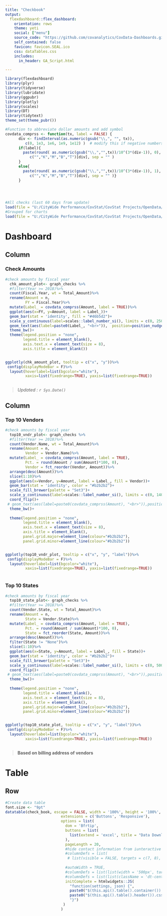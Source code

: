 ```yaml
---
title: "Checkbook"
output: 
  flexdashboard::flex_dashboard:
    orientation: rows
    theme: yeti
    social: ["menu"]
    source_code: "https://github.com/covanalytics/CovData-Dashboards.git"
    self_contained: false
    favicon: favicon.SEAL.ico
    css: dataTables.css
    includes:
      in_header: GA_Script.html

---
```


<style>                     
.navbar {
  background-color:#46b5d2;
  border-color:black;
}
.navbar-brand {
font-weight: bold;
}

.dataTables_scrollBody {
    max-height: 100% !important;
}
</style> 

```r

library(flexdashboard)
library(plyr)
library(tidyverse)
library(lubridate)
library(ggpubr)
library(plotly)
library(scales)
library(DT)
library(tidytext)
theme_set(theme_pubr())

#Function to abbreviate dollar amounts and add symbol
covdata_comprss <- function(tx, label = FALSE) { 
      div <- findInterval(as.numeric(gsub("\\,", "", tx)), 
         c(0, 1e3, 1e6, 1e9, 1e12) )  # modify this if negative numbers are possible
      if(label){
        paste(round( as.numeric(gsub("\\,","",tx))/10^(3*(div-1)), 0), 
           c("","K","M","B","T")[div], sep = "" )
      }
      else{
        paste(round( as.numeric(gsub("\\,","",tx))/10^(3*(div-1)), 1), 
           c("","K","M","B","T")[div], sep = "" )}
      }
      



#All checks (last 60 days from update)
load(file = "U:/CityWide Performance/CovStat/CovStat Projects/OpenData/checkbook/check_book.RData")
#Grouped for charts
load(file = "U:/CityWide Performance/CovStat/CovStat Projects/OpenData/checkbook/graph_checks.RData")

```


Dashboard
===================================


Column
----------------------------------------------------------------------

### **Check Amounts**

```r

#check amounts by fiscal year
  chk_amount_plot<- graph_checks %>%
  #filter(Year >= 2018)%>%
  count(Fiscal.Year, wt = Total_Amount)%>%
  rename(Amount = n, 
         FY = Fiscal.Year)%>%
  mutate(Label_ = covdata_comprss(Amount, label = TRUE))%>%
  ggplot(aes(x=FY, y=Amount, label = Label_))+
  geom_bar(stat = 'identity', fill = "#46b5d2")+
  scale_y_continuous(label=scales::label_number_si(), limits = c(0, 25000000), )+
  geom_text(aes(label=paste0(Label_, "<br>")),  position=position_nudge(0.0), size = 3.3)+
  theme_bw()+
  theme(legend.position = "none",
        legend.title = element_blank(),
        axis.text.x = element_text(size = 8),
        axis.title = element_blank())


ggplotly(chk_amount_plot, tooltip = c("x", "y"))%>%
 config(displayModeBar = F)%>%
  layout(hoverlabel=list(bgcolor="white"),
         xaxis=list(fixedrange=TRUE), yaxis=list(fixedrange=TRUE))



```
> *Updated : `r Sys.Date()`*

Column
----------------------------------------------------------------------
 
### **Top 10 Vendors**

```r

#check amounts by fiscal year
  top10_vndr_plot<- graph_checks %>%
  #filter(Year >= 2018)%>%
  count(Vendor.Name, wt = Total_Amount)%>%
  rename(Amount = n, 
         Vendor = Vendor.Name)%>%
  mutate(Label_ = covdata_comprss(Amount, label = TRUE),
         Pct. = round(Amount / sum(Amount)*100, 0),
         Vendor = fct_reorder(Vendor, Amount))%>%
  arrange(desc(Amount))%>%
  slice(1:10)%>%
  ggplot(aes(x=Vendor, y=Amount, label = Label_, fill = Vendor))+
  geom_bar(stat = 'identity', color = "#b2b2b2")+
  scale_fill_brewer(palette = "Set3")+
  scale_y_continuous(label=scales::label_number_si(), limits = c(0, 14000000))+
  coord_flip()+
 # geom_text(aes(label=paste0(covdata_comprss(Amount), "<br>")),position=position_nudge(0.0, -0.5),  size = 2.9)+
  theme_bw()+
  
  theme(legend.position = "none",
        legend.title = element_blank(),
        axis.text.x = element_text(size = 8),
        axis.title = element_blank(),
        panel.grid.major=element_line(colour="#b2b2b2"),
        panel.grid.minor=element_line(colour="#b2b2b2"))


ggplotly(top10_vndr_plot, tooltip = c("x", "y", "label"))%>%
 config(displayModeBar = F)%>%
  layout(hoverlabel=list(bgcolor="white"),
         xaxis=list(fixedrange=TRUE), yaxis=list(fixedrange=TRUE))



```

 
### **Top 10 States**

```r

#check amounts by fiscal year
  top10_state_plot<- graph_checks %>%
  #filter(Year >= 2018)%>%
  count(Vendor.State, wt = Total_Amount)%>%
  rename(Amount = n, 
         State = Vendor.State)%>%
  mutate(Label_ = covdata_comprss(Amount, label = TRUE),
         Pct. = round(Amount / sum(Amount)*100, 0),
         State = fct_reorder(State, Amount))%>%
  arrange(desc(Amount))%>%
  filter(State != "None")%>%
  slice(1:10)%>%
  ggplot(aes(x=State, y=Amount, label = Label_, fill = State))+
  geom_bar(stat = 'identity', color = "#b2b2b2")+
  scale_fill_brewer(palette = "Set3")+
  scale_y_continuous(label=scales::label_number_si(), limits = c(0, 50000000))+
  coord_flip()+
 # geom_text(aes(label=paste0(covdata_comprss(Amount), "<br>")),position=position_nudge(0.0, -0.5),  size = 2.9)+
  theme_bw()+
  
  theme(legend.position = "none",
        legend.title = element_blank(),
        axis.text.x = element_text(size = 8),
        axis.title = element_blank(),
        panel.grid.major=element_line(colour="#b2b2b2"),
        panel.grid.minor=element_line(colour="#b2b2b2"))


ggplotly(top10_state_plot, tooltip = c("x", "y", "label"))%>%
 config(displayModeBar = F)%>%
  layout(hoverlabel=list(bgcolor="white"),
         xaxis=list(fixedrange=TRUE), yaxis=list(fixedrange=TRUE))



```
> **Based on billing address of vendors**

Table
===================================

Row
-------------------------------------------------------------------

```r
#Create data table
font.size <- "9pt"
datatable(check_book, escape = FALSE, width = '100%', height = '100%', filter = 'none',  
                         extensions = c('Buttons', 'Responsive'), 
                         options = list(
                           dom = 'Bfrtip',
                           buttons = list(
                             list(extend = 'excel', title = "Data Download")
                           ),
                           pageLength = 20,
                           #hide contact information from iunteractive table
                           #columnDefs = list(
                            # list(visible = FALSE, targets = c(7, 8), searchable = TRUE)),
                             
                           #autoWidth = TRUE,
                           #columnDefs = list(list(width = '500px', targets = c(1, 2, 3))),
                           #columnDefs = list(list(className = 'dt-center', targets = 1:4)),
                           initComplete = htmlwidgets::JS(
                             "function(settings, json) {",
                             paste0("$(this.api().table().container()).css({'font-size': '", font.size, "'});"),
                             paste0("$(this.api().table().header()).css({'background-color': '#46b5d2', 'color': 'black'});"),
                             "}")
                          )
                         )



```

